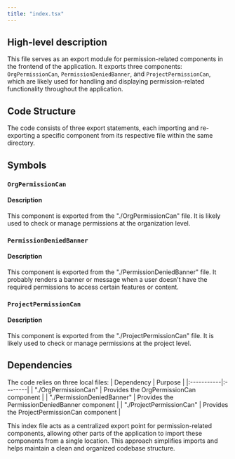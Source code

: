 ```yaml
---
title: "index.tsx"
---
```


## High-level description

This file serves as an export module for permission-related components in the frontend of the application. It exports three components: `OrgPermissionCan`, `PermissionDeniedBanner`, and `ProjectPermissionCan`, which are likely used for handling and displaying permission-related functionality throughout the application.

## Code Structure

The code consists of three export statements, each importing and re-exporting a specific component from its respective file within the same directory.

## Symbols

### `OrgPermissionCan`
#### Description
This component is exported from the "./OrgPermissionCan" file. It is likely used to check or manage permissions at the organization level.

### `PermissionDeniedBanner`
#### Description
This component is exported from the "./PermissionDeniedBanner" file. It probably renders a banner or message when a user doesn't have the required permissions to access certain features or content.

### `ProjectPermissionCan`
#### Description
This component is exported from the "./ProjectPermissionCan" file. It is likely used to check or manage permissions at the project level.

## Dependencies
The code relies on three local files:
| Dependency | Purpose |
|:-----------|:--------|
| "./OrgPermissionCan" | Provides the OrgPermissionCan component |
| "./PermissionDeniedBanner" | Provides the PermissionDeniedBanner component |
| "./ProjectPermissionCan" | Provides the ProjectPermissionCan component |

This index file acts as a centralized export point for permission-related components, allowing other parts of the application to import these components from a single location. This approach simplifies imports and helps maintain a clean and organized codebase structure.